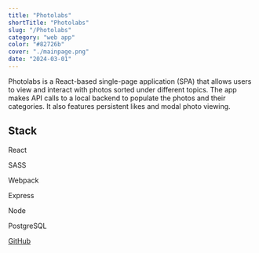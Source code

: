 ```yaml
---
title: "Photolabs"
shortTitle: "Photolabs"
slug: "/Photolabs"
category: "web app"
color: "#82726b"
cover: "./mainpage.png"
date: "2024-03-01"
---
```




Photolabs is a React-based single-page application (SPA) that allows users to view and interact with photos sorted under different topics. The app makes API calls to a local backend to populate the photos and their categories. It also features persistent likes and modal photo viewing. 

## Stack 

<div className="icon-grid">
  <div className="icon-item">
    <FaReact size={55} />
    <p>React</p>
  </div>
  <div className="icon-item">
    <SiSass size={55} />
    <p>SASS</p>
  </div>
  <div className="icon-item">
    <SiWebpack size={55} />
    <p>Webpack</p>
  </div>
  <div className="icon-item">
    <SiExpress size={55} />
    <p>Express</p>
  </div>
  <div className="icon-item">
    <FaNodeJs size={55} />
    <p>Node</p>
  </div>
  <div className="icon-item">
    <SiPostgresql size={55} />
    <p>PostgreSQL</p>
  </div>
</div>

<div className="icon-item">
  <a href="https://github.com/spence914/photolabs" target="_blank" rel="noopener noreferrer">
    <p>GitHub</p>
    <FaGithub size={55} />
  </a>
</div>